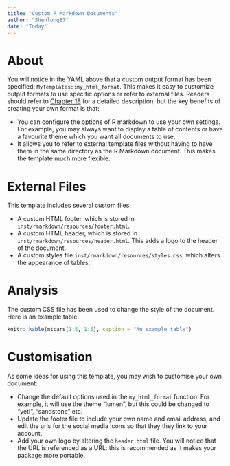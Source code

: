 ```yaml
---
title: "Custom R Markdown Documents"
author: "Shenlong87"
date: "Today"
---
```


# About

You will notice in the YAML above that a custom output format has been specified: `MyTemplates::my_html_format`. This makes it easy to customize output formats to use specific options or refer to external files. Readers should refer to [Chapter 18](https://bookdown.org/yihui/rmarkdown/new-formats.html) for a detailed description, but the key benefits of creating your own format is that:

- You can configure the options of R markdown to use your own settings. For example, you may always want to display a table of contents or have a favourite theme which you want all documents to use.
- It allows you to refer to external template files without having to have them in the same directory as the R Markdown document. This makes the template much more flexible.

# External Files

This template includes several custom files:

- A custom HTML footer, which is stored in `inst/rmarkdown/resources/footer.html`.
- A custom HTML header, which is stored in `inst/rmarkdown/resources/header.html`. This adds a logo to the header of the document.
- A custom styles file `inst/rmarkdown/resources/styles.css`, which alters the appearance of tables.

# Analysis

The custom CSS file has been used to change the style of the document. Here is an example table:

```r
knitr::kable(mtcars[1:5, 1:5], caption = "An example table")
```

# Customisation

As some ideas for using this template, you may wish to customise your own document:

- Change the default options used in the `my_html_format` function. For example, it will use the theme "lumen", but this could be changed to "yeti", "sandstone" etc.
- Update the footer file to include your own name and email address, and edit the urls for the social media icons so that they they link to your account.
- Add your own logo by altering the `header.html` file. You will notice that the URL is referenced as a URL: this is recommended as it makes your package more portable.




